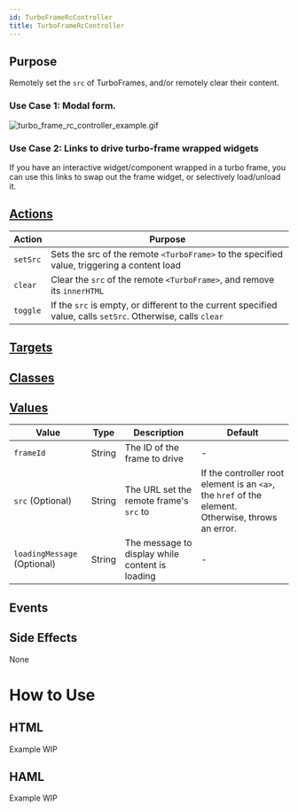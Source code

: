 ```yaml
---
id: TurboFrameRcController
title: TurboFrameRcController
---
```






## Purpose

Remotely set the `src` of TurboFrames, and/or remotely clear their content.

### Use Case 1: Modal form.
![turbo_frame_rc_controller_example.gif](../assets/turbo_frame_rc_controller_example.gif)

### Use Case 2: Links to drive turbo-frame wrapped widgets
If you have an interactive widget/component wrapped in a turbo frame, you can use this links to swap
out the frame widget, or selectively load/unload it.


## [Actions](https://stimulus.hotwire.dev/reference/actions)

| Action | Purpose |
| --- | --- |
| `setSrc` | Sets the src of the remote `<TurboFrame>` to the specified value, triggering a content load  |
| `clear` | Clear the `src` of the remote `<TurboFrame>`, and remove its `innerHTML` |
| `toggle` | If the `src` is empty, or different to the current specified value, calls `setSrc`. Otherwise, calls `clear` |

## [Targets](https://stimulus.hotwire.dev/reference/targets)

<NoTargets/>

## [Classes](https://stimulus.hotwire.dev/reference/classes)


<NoClasses/>

## [Values](https://stimulus.hotwire.dev/reference/values)

| Value | Type | Description | Default |
| --- | --- | --- | --- |
| `frameId` | String | The ID of the frame to drive | - |
| `src` (Optional) | String | The URL set the remote frame's `src` to | If the controller root element is an `<a>`, the `href` of the element. Otherwise, throws an error. |
| `loadingMessage` (Optional) | String | The message to display while content is loading | - |

## Events


<NoEvents/>

## Side Effects

None



# How to Use


## HTML
Example WIP

## HAML
Example WIP


